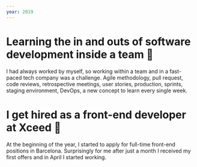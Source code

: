 ```yaml
---
year: 2019
---
```


# Learning the in and outs of software development inside a team 🤯

I had always worked by myself, so working within a team and in a fast-paced tech company was a challenge. Agile methodology, pull request, code reviews, retrospective meetings, user stories, production, sprints, staging environment, DevOps, a new concept to learn every single week.

# I get hired as a front-end developer at Xceed 🥳

At the beginning of the year, I started to apply for full-time front-end positions in Barcelona. Surprisingly for me after just a month I received my first offers and in April I started working.
